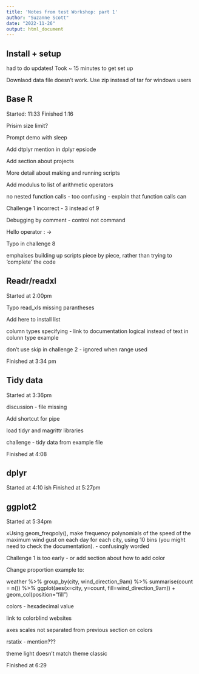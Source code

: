 ```yaml
---
title: 'Notes from test Workshop: part 1'
author: "Suzanne Scott"
date: "2022-11-26"
output: html_document
---
```



## Install + setup

had to do updates!  Took ~ 15 minutes to get set up

Downlaod data file doesn't work.
Use zip instead of tar for windows users

## Base R

Started: 11:33 Finished 1:16

Prisim size limit?

Prompt demo with sleep

Add dtplyr mention in dplyr epsiode

Add section about projects

More detail about making and running scripts

Add modulus to list of arithmetic operators\

no nested function calls - too confusing
 - explain that function calls can

Challenge 1 incorrect - 3 instead of 9

Debugging by comment - control not command

Hello operator : ->

Typo in challenge 8

emphaises building up scripts piece by piece, rather than trying to 'complete' the code

## Readr/readxl

Started at 2:00pm

Typo read_xls missing parantheses


Add here to install list

column types specifying - link to documentation 
logical instead of text in colunn type example

don't use skip in challenge 2 - ignored when range used


Finished at 3:34 pm

## Tidy data

Started at 3:36pm


discussion - file missing


Add shortcut for pipe


load tidyr and magrittr libraries

challenge - tidy data from example file

Finished at 4:08


## dplyr

Started at 4:10 ish
Finished at 5:27pm


## ggplot2

Started at 5:34pm

xUsing geom_freqpoly(), make frequency polynomials of the speed of the maximum wind gust on each day for each city, using 10 bins (you might need to check the documentation). - confusingly worded

Challenge 1 is too early - or add section about how to add color


Change proportion example to:

weather %>% 
  group_by(city, wind_direction_9am) %>% 
  summarise(count = n()) %>% 
  ggplot(aes(x=city, y=count, fill=wind_direction_9am)) +
  geom_col(position="fill")
  
  
colors - hexadecimal value

link to colorblind websites

axes scales not separated from previous section on colors

rstatix - mention???

theme light doesn't match theme classic

Finished at 6:29

